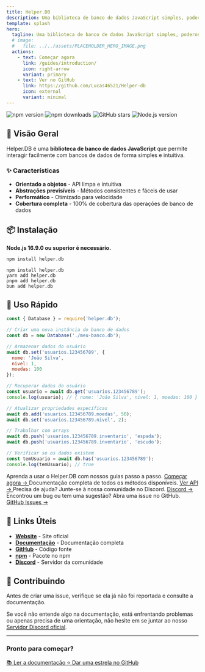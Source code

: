 ```yaml
---
title: Helper.DB
description: Uma biblioteca de banco de dados JavaScript simples, poderosa e versátil
template: splash
hero:
  tagline: Uma biblioteca de banco de dados JavaScript simples, poderosa e versátil
  # image:
  #   file: ../../assets/PLACEHOLDER_HERO_IMAGE.png
  actions:
    - text: Começar agora
      link: /guides/introduction/
      icon: right-arrow
      variant: primary
    - text: Ver no GitHub
      link: https://github.com/Lucas46521/Helper-db
      icon: external
      variant: minimal
---
```



<div class="not-content">
  <div class="flex flex-wrap items-center justify-center gap-2 mb-8">
    <img src="https://img.shields.io/npm/v/helper.db?color=5865f2&style=for-the-badge" alt="npm version" />
    <img src="https://img.shields.io/npm/dt/helper.db?color=5865f2&style=for-the-badge" alt="npm downloads" />
    <img src="https://img.shields.io/github/stars/Lucas46521/Helper-db?color=5865f2&style=for-the-badge" alt="GitHub stars" />
    <img src="https://img.shields.io/badge/Node.js-16.9.0+-green?style=for-the-badge" alt="Node.js version" />
  </div>
</div>

## 🚀 Visão Geral

Helper.DB é uma **biblioteca de banco de dados JavaScript** que permite interagir facilmente com bancos de dados de forma simples e intuitiva.

### ✨ Características

- **Orientado a objetos** - API limpa e intuitiva
- **Abstrações previsíveis** - Métodos consistentes e fáceis de usar
- **Performático** - Otimizado para velocidade
- **Cobertura completa** - 100% de cobertura das operações de banco de dados

## 📦 Instalação

**Node.js 16.9.0 ou superior é necessário.**

```bash
npm install helper.db
```

<div class="not-content">
  <div class="grid grid-cols-1 md:grid-cols-2 lg:grid-cols-4 gap-4 my-8">
    <div class="bg-card border border-border rounded-lg p-4 text-center">
      <code class="text-sm font-mono">npm install helper.db</code>
    </div>
    <div class="bg-card border border-border rounded-lg p-4 text-center">
      <code class="text-sm font-mono">yarn add helper.db</code>
    </div>
    <div class="bg-card border border-border rounded-lg p-4 text-center">
      <code class="text-sm font-mono">pnpm add helper.db</code>
    </div>
    <div class="bg-card border border-border rounded-lg p-4 text-center">
      <code class="text-sm font-mono">bun add helper.db</code>
    </div>
  </div>
</div>

## 🔧 Uso Rápido

```javascript
const { Database } = require('helper.db');

// Criar uma nova instância do banco de dados
const db = new Database('./meu-banco.db');

// Armazenar dados do usuário
await db.set('usuarios.123456789', {
  nome: 'João Silva',
  nivel: 1,
  moedas: 100
});

// Recuperar dados do usuário
const usuario = await db.get('usuarios.123456789');
console.log(usuario); // { nome: 'João Silva', nivel: 1, moedas: 100 }

// Atualizar propriedades específicas
await db.add('usuarios.123456789.moedas', 50);
await db.set('usuarios.123456789.nivel', 2);

// Trabalhar com arrays
await db.push('usuarios.123456789.inventario', 'espada');
await db.push('usuarios.123456789.inventario', 'escudo');

// Verificar se os dados existem
const temUsuario = await db.has('usuarios.123456789');
console.log(temUsuario); // true
```

<CardGrid>
  <Card title="📖 Guias" icon="document">
    Aprenda a usar o Helper.DB com nossos guias passo a passo.
    <a href="/guides/introduction/" class="inline-flex items-center gap-1 text-primary hover:underline mt-2">
      Começar agora →
    </a>
  </Card>

  <Card title="🔍 Referência da API" icon="laptop">
    Documentação completa de todos os métodos disponíveis.
    <a href="/reference/database/" class="inline-flex items-center gap-1 text-primary hover:underline mt-2">
      Ver API →
    </a>
  </Card>

  <Card title="💬 Suporte" icon="external">
    Precisa de ajuda? Junte-se à nossa comunidade no Discord.
    <a href="https://discord.gg/helper-db" class="inline-flex items-center gap-1 text-primary hover:underline mt-2">
      Discord →
    </a>
  </Card>

  <Card title="🐛 Issues" icon="github">
    Encontrou um bug ou tem uma sugestão? Abra uma issue no GitHub.
    <a href="https://github.com/Lucas46521/Helper-db/issues" class="inline-flex items-center gap-1 text-primary hover:underline mt-2">
      GitHub Issues →
    </a>
  </Card>
</CardGrid>

## 🔗 Links Úteis

- **[Website](https://helper-db.com)** - Site oficial
- **[Documentação](https://helper-db.com/docs)** - Documentação completa
- **[GitHub](https://github.com/Lucas46521/Helper-db)** - Código fonte
- **[npm](https://www.npmjs.com/package/helper.db)** - Pacote no npm
- **[Discord](https://discord.gg/helper-db)** - Servidor da comunidade

## 🤝 Contribuindo

Antes de criar uma issue, verifique se ela já não foi reportada e consulte a documentação.

Se você não entende algo na documentação, está enfrentando problemas ou apenas precisa de uma orientação, não hesite em se juntar ao nosso [Servidor Discord oficial](https://discord.gg/helper-db).

---

<div class="not-content text-center mt-12 p-6 bg-gradient-to-r from-primary/10 to-accent/10 rounded-lg border border-border">
  <h3 class="text-xl font-semibold mb-4">Pronto para começar?</h3>
  <div class="flex flex-col sm:flex-row gap-4 items-center justify-center">
    <a href="/guides/introduction/" class="inline-flex items-center gap-2 bg-primary text-primary-foreground px-6 py-3 rounded-lg font-medium hover:bg-primary/90 transition-colors">
      📚 Ler a documentação
    </a>
    <a href="https://github.com/Lucas46521/Helper-db" class="inline-flex items-center gap-2 bg-secondary text-secondary-foreground px-6 py-3 rounded-lg font-medium hover:bg-secondary/90 transition-colors">
      ⭐ Dar uma estrela no GitHub
    </a>
  </div>
</div>